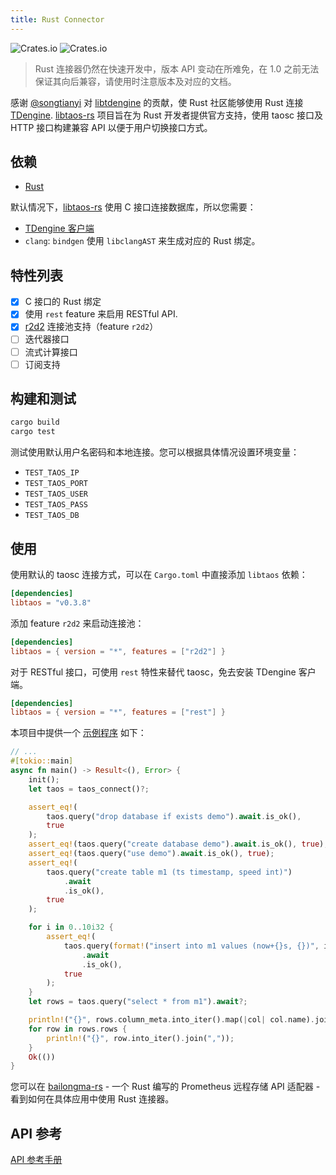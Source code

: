 ```yaml
---
title: Rust Connector
---
```


![Crates.io](https://img.shields.io/crates/v/libtaos) ![Crates.io](https://img.shields.io/crates/d/libtaos)

> Rust 连接器仍然在快速开发中，版本 API 变动在所难免，在 1.0 之前无法保证其向后兼容，请使用时注意版本及对应的文档。

感谢 [@songtianyi](https://github.com/songtianyi) 对 [libtdengine](https://github.com/songtianyi/tdengine-rust-bindings) 的贡献，使 Rust 社区能够使用 Rust 连接[TDengine]. [libtaos-rs] 项目旨在为 Rust 开发者提供官方支持，使用 taosc 接口及 HTTP 接口构建兼容 API 以便于用户切换接口方式。

## 依赖

- [Rust](https://www.rust-lang.org/learn/get-started)

默认情况下，[libtaos-rs] 使用 C 接口连接数据库，所以您需要：

- [TDengine 客户端](https://www.taosdata.com/cn/getting-started/#%E9%80%9A%E8%BF%87%E5%AE%89%E8%A3%85%E5%8C%85%E5%AE%89%E8%A3%85)
- `clang`: `bindgen` 使用 `libclangAST` 来生成对应的 Rust 绑定。

## 特性列表

- [x] C 接口的 Rust 绑定
- [x] 使用 `rest` feature 来启用 RESTful API.
- [x] [r2d2] 连接池支持（feature `r2d2`）
- [ ] 迭代器接口
- [ ] 流式计算接口
- [ ] 订阅支持

## 构建和测试

```sh
cargo build
cargo test
```

测试使用默认用户名密码和本地连接。您可以根据具体情况设置环境变量：

- `TEST_TAOS_IP`
- `TEST_TAOS_PORT`
- `TEST_TAOS_USER`
- `TEST_TAOS_PASS`
- `TEST_TAOS_DB`

## 使用

使用默认的 taosc 连接方式，可以在 `Cargo.toml` 中直接添加 `libtaos` 依赖：

```toml
[dependencies]
libtaos = "v0.3.8"
```

添加 feature `r2d2` 来启动连接池：

```toml
[dependencies]
libtaos = { version = "*", features = ["r2d2"] }
```

对于 RESTful 接口，可使用 `rest` 特性来替代 taosc，免去安装 TDengine 客户端。

```toml
[dependencies]
libtaos = { version = "*", features = ["rest"] }
```

本项目中提供一个 [示例程序](https://github.com/taosdata/libtaos-rs/blob/main/examples/demo.rs) 如下：

```rust
// ...
#[tokio::main]
async fn main() -> Result<(), Error> {
    init();
    let taos = taos_connect()?;

    assert_eq!(
        taos.query("drop database if exists demo").await.is_ok(),
        true
    );
    assert_eq!(taos.query("create database demo").await.is_ok(), true);
    assert_eq!(taos.query("use demo").await.is_ok(), true);
    assert_eq!(
        taos.query("create table m1 (ts timestamp, speed int)")
            .await
            .is_ok(),
        true
    );

    for i in 0..10i32 {
        assert_eq!(
            taos.query(format!("insert into m1 values (now+{}s, {})", i, i).as_str())
                .await
                .is_ok(),
            true
        );
    }
    let rows = taos.query("select * from m1").await?;

    println!("{}", rows.column_meta.into_iter().map(|col| col.name).join(","));
    for row in rows.rows {
        println!("{}", row.into_iter().join(","));
    }
    Ok(())
}
```

您可以在 [bailongma-rs] - 一个 Rust 编写的 Prometheus 远程存储 API 适配器 - 看到如何在具体应用中使用 Rust 连接器。

## API 参考

[API 参考手册](https://docs.rs/libtaos/latest/libtaos/)

[libtaos-rs]: https://github.com/taosdata/libtaos-rs
[tdengine]: https://github.com/taosdata/TDengine
[bailongma-rs]: https://github.com/taosdata/bailongma-rs
[r2d2]: https://crates.io/crates/r2d2
